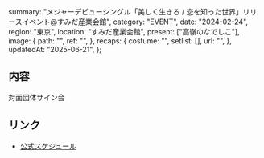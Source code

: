   summary:
    "メジャーデビューシングル「美しく生きろ / 恋を知った世界」リリースイベント@すみだ産業会館",
  category: "EVENT",
  date: "2024-02-24",
  region: "東京",
  location: "すみだ産業会館",
  present: ["高嶺のなでしこ"],
  image: {
    path: "",
    ref: "",
  },
  recaps: {
    costume: "",
    setlist: [],
    url: "",
  },
  updatedAt: "2025-06-21",
};

## 内容

対面団体サイン会

## リンク

- [公式スケジュール](https://takanenonadeshiko.jp/?p=1740)

